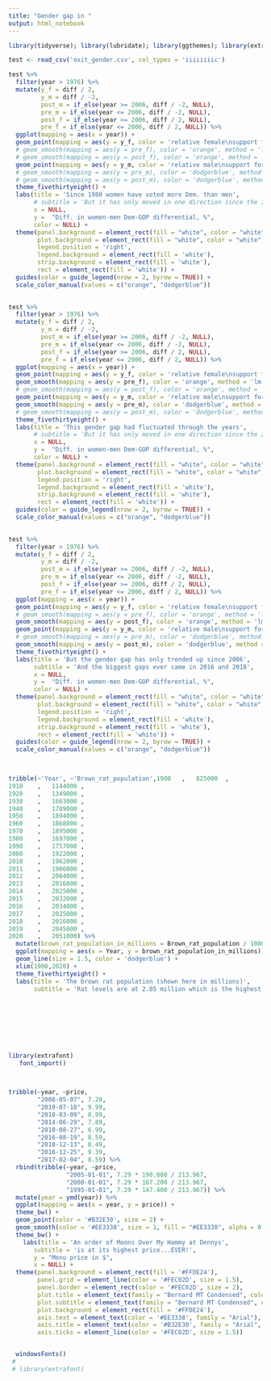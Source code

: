 ```yaml
---
title: "Gender gap in "
output: html_notebook
---
```




```r
library(tidyverse); library(lubridate); library(ggthemes); library(extrafont)
```

```r
test <- read_csv('exit_gender.csv', col_types = 'iiiiiiiic')
```





```r
test %>%
  filter(year > 1976) %>%
  mutate(y_f = diff / 2,
         y_m = diff / -2,
         post_m = if_else(year >= 2006, diff / -2, NULL),
         pre_m = if_else(year <= 2006, diff / -2, NULL),
         post_f = if_else(year >= 2006, diff / 2, NULL),
         pre_f = if_else(year <= 2006, diff / 2, NULL)) %>%
  ggplot(mapping = aes(x = year)) +
  geom_point(mapping = aes(y = y_f, color = 'relative female\nsupport for\nDems over\nGOP'), size = 3) + 
  # geom_smooth(mapping = aes(y = pre_f), color = 'orange', method = 'lm', fill = 'orange', alpha = 0.3, na.rm = T) +
  # geom_smooth(mapping = aes(y = post_f), color = 'orange', method = 'lm', fill = 'orange', alpha = 0.3, na.rm = T) +
  geom_point(mapping = aes(y = y_m, color = 'relative male\nsupport for\nDemsover\nGOP'), size = 3) +
  # geom_smooth(mapping = aes(y = pre_m), color = 'dodgerblue', method = 'lm', fill = 'dodgerblue', alpha = 0.3, na.rm = T) +
  # geom_smooth(mapping = aes(y = post_m), color = 'dodgerblue', method = 'lm', fill = 'dodgerblue', alpha = 0.3, na.rm = T) +
  theme_fivethirtyeight() +
  labs(title = 'Since 1980 women have voted more Dem. than men',
       # subtitle = 'But it has only moved in one direction since the 2006 midterm elections',
       x = NULL,
       y =  "Diff. in women-men Dem-GOP differential, %",
       color = NULL) +
  theme(panel.background = element_rect(fill = "white", color = "white", size = 0),
        plot.background = element_rect(fill = "white", color = "white", size = 0),
        legend.position = 'right',
        legend.background = element_rect(fill = 'white'),
        strip.background = element_rect(fill = 'white'),
        rect = element_rect(fill = 'white')) +
  guides(color = guide_legend(nrow = 2, byrow = TRUE)) +
  scale_color_manual(values = c("orange", "dodgerblue"))
  
```



```r
test %>%
  filter(year > 1976) %>%
  mutate(y_f = diff / 2,
         y_m = diff / -2,
         post_m = if_else(year >= 2006, diff / -2, NULL),
         pre_m = if_else(year <= 2006, diff / -2, NULL),
         post_f = if_else(year >= 2006, diff / 2, NULL),
         pre_f = if_else(year <= 2006, diff / 2, NULL)) %>%
  ggplot(mapping = aes(x = year)) +
  geom_point(mapping = aes(y = y_f, color = 'relative female\nsupport for\nDems over\nGOP'), size = 3) + 
  geom_smooth(mapping = aes(y = pre_f), color = 'orange', method = 'lm', fill = 'orange', alpha = 0.3, na.rm = T) +
  # geom_smooth(mapping = aes(y = post_f), color = 'orange', method = 'lm', fill = 'orange', alpha = 0.3, na.rm = T) +
  geom_point(mapping = aes(y = y_m, color = 'relative male\nsupport for\nDemsover\nGOP'), size = 3) +
  geom_smooth(mapping = aes(y = pre_m), color = 'dodgerblue', method = 'lm', fill = 'dodgerblue', alpha = 0.3, na.rm = T) +
  # geom_smooth(mapping = aes(y = post_m), color = 'dodgerblue', method = 'lm', fill = 'dodgerblue', alpha = 0.3, na.rm = T) +
  theme_fivethirtyeight() +
  labs(title = 'This gender gap had fluctuated through the years',
       # subtitle = 'But it has only moved in one direction since the 2006 midterm elections',
       x = NULL,
       y =  "Diff. in women-men Dem-GOP differential, %",
       color = NULL) +
  theme(panel.background = element_rect(fill = "white", color = "white", size = 0),
        plot.background = element_rect(fill = "white", color = "white", size = 0),
        legend.position = 'right',
        legend.background = element_rect(fill = 'white'),
        strip.background = element_rect(fill = 'white'),
        rect = element_rect(fill = 'white')) +
  guides(color = guide_legend(nrow = 2, byrow = TRUE)) +
  scale_color_manual(values = c("orange", "dodgerblue"))
  
```



```r
test %>%
  filter(year > 1976) %>%
  mutate(y_f = diff / 2,
         y_m = diff / -2,
         post_m = if_else(year >= 2006, diff / -2, NULL),
         pre_m = if_else(year <= 2006, diff / -2, NULL),
         post_f = if_else(year >= 2006, diff / 2, NULL),
         pre_f = if_else(year <= 2006, diff / 2, NULL)) %>%
  ggplot(mapping = aes(x = year)) +
  geom_point(mapping = aes(y = y_f, color = 'relative female\nsupport for\nDems over\nGOP'), size = 3) + 
  # geom_smooth(mapping = aes(y = pre_f), color = 'orange', method = 'lm', fill = 'orange', alpha = 0.3, na.rm = T) +
  geom_smooth(mapping = aes(y = post_f), color = 'orange', method = 'lm', fill = 'orange', alpha = 0.3, na.rm = T) +
  geom_point(mapping = aes(y = y_m, color = 'relative male\nsupport for\nDemsover\nGOP'), size = 3) +
  # geom_smooth(mapping = aes(y = pre_m), color = 'dodgerblue', method = 'lm', fill = 'dodgerblue', alpha = 0.3, na.rm = T) +
  geom_smooth(mapping = aes(y = post_m), color = 'dodgerblue', method = 'lm', fill = 'dodgerblue', alpha = 0.3, na.rm = T) +
  theme_fivethirtyeight() +
  labs(title = 'But the gender gap has only trended up since 2006',
       subtitle = 'And the biggest gaps ever came in 2016 and 2018',
       x = NULL,
       y =  "Diff. in women-men Dem-GOP differential, %",
       color = NULL) +
  theme(panel.background = element_rect(fill = "white", color = "white", size = 0),
        plot.background = element_rect(fill = "white", color = "white", size = 0),
        legend.position = 'right',
        legend.background = element_rect(fill = 'white'),
        strip.background = element_rect(fill = 'white'),
        rect = element_rect(fill = 'white')) +
  guides(color = guide_legend(nrow = 2, byrow = TRUE)) +
  scale_color_manual(values = c("orange", "dodgerblue"))
  
```


```r

```

```r
tribble(~'Year', ~'Brown_rat_population',1900	,	825000	,
1910	,	1144000	,
1920	,	1349000	,
1930	,	1663000	,
1940	,	1789000	,
1950	,	1894000	,
1960	,	1868000	,
1970	,	1895000	,
1980	,	1697000	,
1990	,	1757000	,
2000	,	1922000	,
2010	,	1962000	,
2011	,	1986000	,
2012	,	2004000	,
2013	,	2016000	,
2014	,	2025000	,
2015	,	2032000	,
2016	,	2034000	,
2017	,	2025000	,
2018	,	2016000	,
2019	,	2045000	,
2020	,	2051000) %>%
  mutate(brown_rat_population_in_millions = Brown_rat_population / 1000000) %>%
  ggplot(mapping = aes(x = Year, y = brown_rat_population_in_millions)) +
  geom_line(size = 1.5, color = 'dodgerblue') +
  xlim(1900,2020) +
  theme_fivethirtyeight() +
  labs(title = 'The brown rat population (shown here in millions)',
       subtitle = 'Rat levels are at 2.05 million which is the highest that it has EVER been')

        
        
        
        
        
        


```

```r
library(extrafont)
   font_import()
 


tribble(~year, ~price,
        "2008-05-07", 7.29,
        "2019-07-18", 9.99,
        "2018-03-09", 8.99,
        "2014-06-29", 7.89,
        "2010-08-27", 6.99,
        "2016-08-19", 8.59,
        "2018-12-13", 8.49,
        "2016-12-25", 9.39,
        "2017-02-04", 8.59) %>%
  rbind(tribble(~year, ~price,
                "2005-01-01", 7.29 * 190.800 / 213.967,
                "2000-01-01", 7.29 * 167.200 / 213.967,
                "1995-01-01", 7.29 * 147.400 / 213.967)) %>%
  mutate(year = ymd(year)) %>%
  ggplot(mapping = aes(x = year, y = price)) +
  theme_bw() +
  geom_point(color = '#B32E30', size = 2) +
  geom_smooth(color = '#EE3338', size = 1, fill = "#EE3338", alpha = 0.5, method = 'lm') +
  theme_bw() +
    labs(title = 'An order of Moons Over My Hammy at Dennys',
       subtitle = 'is at its highest price...EVER!',
       y = "Menu price in $",
       x = NULL) +
  theme(panel.background = element_rect(fill = '#FFDE24'),
        panel.grid = element_line(color = '#FEC02D', size = 1.5),
        panel.border = element_rect(color = '#FEC02D', size = 2),
        plot.title = element_text(family = "Bernard MT Condensed", color = '#B32E30', size = 22, hjust = 0.4),
        plot.subtitle = element_text(family = "Bernard MT Condensed", color = '#B32E30', size = 16, hjust = 0.4),
        plot.background = element_rect(fill = '#FFDE24'),
        axis.text = element_text(color = '#EE3338', family = "Arial"),
        axis.title = element_text(color = '#B32E30', family = "Arial", size = 12),
        axis.ticks = element_line(color = '#FEC02D', size = 1.5)) 


  windowsFonts()
 # 
 # library(extrafont)
```

